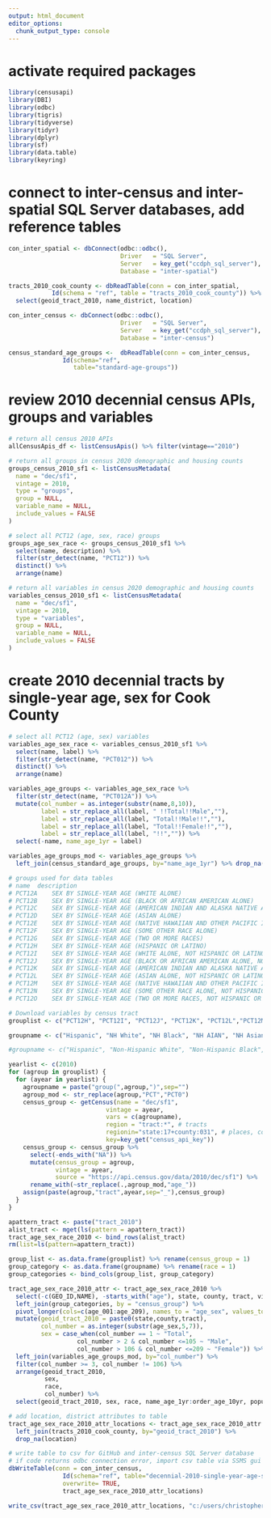 ```yaml
---
output: html_document
editor_options: 
  chunk_output_type: console
---
```


# activate required packages
```r
library(censusapi)
library(DBI)
library(odbc)
library(tigris) 
library(tidyverse)
library(tidyr)
library(dplyr) 
library(sf)
library(data.table)
library(keyring)
```

# connect to inter-census and inter-spatial SQL Server databases, add reference tables
```r
con_inter_spatial <- dbConnect(odbc::odbc(),
                               Driver   = "SQL Server",
                               Server   = key_get("ccdph_sql_server"),
                               Database = "inter-spatial")

tracts_2010_cook_county <- dbReadTable(conn = con_inter_spatial,
            Id(schema = "ref", table = "tracts_2010_cook_county")) %>%
  select(geoid_tract_2010, name_district, location)

con_inter_census <- dbConnect(odbc::odbc(),
                               Driver   = "SQL Server",
                               Server   = key_get("ccdph_sql_server"),
                               Database = "inter-census")

census_standard_age_groups <-  dbReadTable(conn = con_inter_census, 
               Id(schema="ref", 
                  table="standard-age-groups"))

```

# review 2010 decennial census APIs, groups and variables
```r
# return all census 2010 APIs
allCensusApis_df <- listCensusApis() %>% filter(vintage=="2010")

# return all groups in census 2020 demographic and housing counts
groups_census_2010_sf1 <- listCensusMetadata(
  name = "dec/sf1",
  vintage = 2010,
  type = "groups",
  group = NULL,
  variable_name = NULL,
  include_values = FALSE
)

# select all PCT12 (age, sex, race) groups
groups_age_sex_race <- groups_census_2010_sf1 %>%
  select(name, description) %>%
  filter(str_detect(name, "PCT12")) %>%
  distinct() %>%
  arrange(name)

# return all variables in census 2020 demographic and housing counts
variables_census_2010_sf1 <- listCensusMetadata(
  name = "dec/sf1",
  vintage = 2010,
  type = "variables",
  group = NULL,
  variable_name = NULL,
  include_values = FALSE
)

```

# create 2010 decennial tracts by single-year age, sex for Cook County
```r
# select all PCT12 (age, sex) variables
variables_age_sex_race <- variables_census_2010_sf1 %>%
  select(name, label) %>%
  filter(str_detect(name, "PCT012")) %>%
  distinct() %>%
  arrange(name)

variables_age_groups <- variables_age_sex_race %>%
  filter(str_detect(name, "PCT012A")) %>%
  mutate(col_number = as.integer(substr(name,8,10)),
         label = str_replace_all(label, " !!Total!!Male",""),
         label = str_replace_all(label, "Total!!Male!!",""),
         label = str_replace_all(label, "Total!!Female!!",""),
         label = str_replace_all(label, "!!","")) %>%
  select(-name, name_age_1yr = label)

variables_age_groups_mod <- variables_age_groups %>% 
  left_join(census_standard_age_groups, by="name_age_1yr") %>% drop_na(order_age_1yr)

# groups used for data tables
# name	description
# PCT12A	SEX BY SINGLE-YEAR AGE (WHITE ALONE)
# PCT12B	SEX BY SINGLE-YEAR AGE (BLACK OR AFRICAN AMERICAN ALONE)
# PCT12C	SEX BY SINGLE-YEAR AGE (AMERICAN INDIAN AND ALASKA NATIVE ALONE)
# PCT12D	SEX BY SINGLE-YEAR AGE (ASIAN ALONE)
# PCT12E	SEX BY SINGLE-YEAR AGE (NATIVE HAWAIIAN AND OTHER PACIFIC ISLANDER ALONE)
# PCT12F	SEX BY SINGLE-YEAR AGE (SOME OTHER RACE ALONE)
# PCT12G	SEX BY SINGLE-YEAR AGE (TWO OR MORE RACES)
# PCT12H	SEX BY SINGLE-YEAR AGE (HISPANIC OR LATINO)
# PCT12I	SEX BY SINGLE-YEAR AGE (WHITE ALONE, NOT HISPANIC OR LATINO)
# PCT12J	SEX BY SINGLE-YEAR AGE (BLACK OR AFRICAN AMERICAN ALONE, NOT HISPANIC OR LATINO)
# PCT12K	SEX BY SINGLE-YEAR AGE (AMERICAN INDIAN AND ALASKA NATIVE ALONE, NOT HISPANIC OR LATINO)
# PCT12L	SEX BY SINGLE-YEAR AGE (ASIAN ALONE, NOT HISPANIC OR LATINO)
# PCT12M	SEX BY SINGLE-YEAR AGE (NATIVE HAWAIIAN AND OTHER PACIFIC ISLANDER ALONE, NOT HISPANIC OR LATINO)
# PCT12N	SEX BY SINGLE-YEAR AGE (SOME OTHER RACE ALONE, NOT HISPANIC OR LATINO)
# PCT12O	SEX BY SINGLE-YEAR AGE (TWO OR MORE RACES, NOT HISPANIC OR LATINO)

# Download variables by census tract
grouplist <- c("PCT12H", "PCT12I", "PCT12J", "PCT12K", "PCT12L","PCT12M","PCT12N","PCT12O")

groupname <- c("Hispanic", "NH White", "NH Black", "NH AIAN", "NH Asian","NH NHPI","NH Other","NH Multiracial")

#groupname <- c("Hispanic", "Non-Hispanic White", "Non-Hispanic Black", "Non-Hispanic Native American or Alaskan Native", "Non-Hispanic Asian","Non-Hispanic Native Hawaiian or Other Pacific Islander","Non-Hispanic Other","Non-Hispanic Two or More Races")

yearlist <- c(2010)
for (agroup in grouplist) {
  for (ayear in yearlist) {
    agroupname = paste("group(",agroup,")",sep="")
    agroup_mod <- str_replace(agroup,"PCT","PCT0")
    census_group <- getCensus(name = "dec/sf1",
                           vintage = ayear,
                           vars = c(agroupname),
                           region = "tract:*", # tracts
                           regionin="state:17+county:031", # places, counties, not msas
                           key=key_get("census_api_key"))
    census_group <- census_group %>% 
      select(-ends_with("NA")) %>%
      mutate(census_group = agroup,
             vintage = ayear,
             source = "https://api.census.gov/data/2010/dec/sf1") %>%
      rename_with(~str_replace(.,agroup_mod,"age_"))
    assign(paste(agroup,"tract",ayear,sep="_"),census_group)
  }
}

apattern_tract <- paste("tract_2010")
alist_tract <- mget(ls(pattern = apattern_tract))
tract_age_sex_race_2010 <- bind_rows(alist_tract)
rm(list=ls(pattern=apattern_tract))

group_list <- as.data.frame(grouplist) %>% rename(census_group = 1)
group_category <- as.data.frame(groupname) %>% rename(race = 1)
group_categories <- bind_cols(group_list, group_category)

tract_age_sex_race_2010_attr <- tract_age_sex_race_2010 %>%
  select(-c(GEO_ID,NAME), -starts_with("age"), state, county, tract, vintage, source, census_group, source, starts_with("age")) %>% 
  left_join(group_categories, by = "census_group") %>%
  pivot_longer(cols=c(age_001:age_209), names_to = "age_sex", values_to = "population") %>%
  mutate(geoid_tract_2010 = paste0(state,county,tract),
         col_number = as.integer(substr(age_sex,5,7)),
         sex = case_when(col_number == 1 ~ "Total",
                   col_number > 2 & col_number <=105 ~ "Male",
                   col_number > 106 & col_number <=209 ~ "Female")) %>%
  left_join(variables_age_groups_mod, by="col_number") %>%
  filter(col_number >= 3, col_number != 106) %>%
  arrange(geoid_tract_2010,
          sex,
          race,
          col_number) %>%
  select(geoid_tract_2010, sex, race, name_age_1yr:order_age_10yr, population, vintage, source)

# add location, district attributes to table
tract_age_sex_race_2010_attr_locations <- tract_age_sex_race_2010_attr %>% 
  left_join(tracts_2010_cook_county, by="geoid_tract_2010") %>%
  drop_na(location)

# write table to csv for GitHub and inter-census SQL Server database
# if code returns odbc connection error, import csv table via SSMS gui
dbWriteTable(conn = con_inter_census, 
               Id(schema="ref", table="decennial-2010-single-year-age-sex-race-by-tract"), 
               overwrite= TRUE,
               tract_age_sex_race_2010_attr_locations)

write_csv(tract_age_sex_race_2010_attr_locations, "c:/users/christopher.smith/onedrive - cook county health/git_repos/justenvirons/ccdph-data-sets/2010/decennial-2010-single-year-age-sex-race-ethnicity-by-tract.csv")

```

